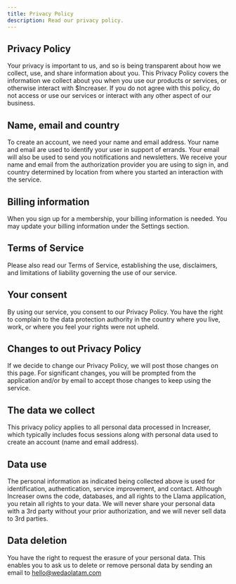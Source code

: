 ```yaml
---
title: Privacy Policy
description: Read our privacy policy.
---
```


## Privacy Policy

Your privacy is important to us, and so is being transparent about how we collect, use, and share information about you. This Privacy Policy covers the information we collect about you when you use our products or services, or otherwise interact with $Increaser. If you do not agree with this policy, do not access or use our services or interact with any other aspect of our business.

## Name, email and country

To create an account, we need your name and email address. Your name and email are used to identify your user in support of errands. Your email will also be used to send you notifications and newsletters. We receive your name and email from the authorization provider you are using to sign in, and country determined by location from where you started an interaction with the service.

## Billing information

When you sign up for a membership, your billing information is needed. You may update your billing information under the Settings section.

## Terms of Service

Please also read our Terms of Service, establishing the use, disclaimers, and limitations of liability governing the use of our service.

## Your consent

By using our service, you consent to our Privacy Policy. You have the right to complain to the data protection authority in the country where you live, work, or where you feel your rights were not upheld.

## Changes to out Privacy Policy

If we decide to change our Privacy Policy, we will post those changes on this page. For significant changes, you will be prompted from the application and/or by email to accept those changes to keep using the service.

## The data we collect

This privacy policy applies to all personal data processed in Increaser, which typically includes focus sessions along with personal data used to create an account (name and email address).

## Data use

The personal information as indicated being collected above is used for identification, authentication, service improvement, and contact. Although Increaser owns the code, databases, and all rights to the Llama application, you retain all rights to your data. We will never share your personal data with a 3rd party without your prior authorization, and we will never sell data to 3rd parties.

## Data deletion

You have the right to request the erasure of your personal data. This enables you to ask us to delete or remove personal data by sending an email to hello@wedaolatam.com

